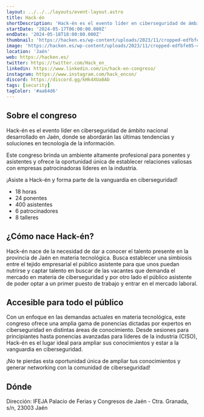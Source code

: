 ```yaml
---
layout: ../../../layouts/event-layout.astro
title: Hack-én
shortDescription: 'Hack-én es el evento líder en ciberseguridad de ámbito nacional desarrollado en Jaén, donde se abordarán las últimas tendencias y soluciones en tecnología de la información.'
startDate: '2024-05-17T06:00:00.000Z'
endDate: '2024-05-18T18:00:00.000Z'
thumbnail: 'https://hacken.es/wp-content/uploads/2023/11/cropped-edfbfe05-45cf-4a54-b023-59a5a165ba2c.JPG-1536x806.jpg'
image: 'https://hacken.es/wp-content/uploads/2023/11/cropped-edfbfe05-45cf-4a54-b023-59a5a165ba2c.JPG-1536x806.jpg'
location: 'Jaén'
web: https://hacken.es/
twitter: https://twitter.com/Hack_en_
linkedin: https://www.linkedin.com/in/hack-en-congreso/
instagram: https://www.instagram.com/hack_encon/
discord: https://discord.gg/kHk4XUa8Ab
tags: [security]
tagColor: '#aa64d6'
---
```



## Sobre el congreso

Hack-én es el evento líder en ciberseguridad de ámbito nacional desarrollado en Jaén, donde se abordarán las últimas tendencias y soluciones en tecnología de la información.

Este congreso brinda un ambiente altamente profesional para ponentes y asistentes y ofrece la oportunidad única de establecer relaciones valiosas con empresas patrocinadoras líderes en la industria.

¡Asiste a Hack-én y forma parte de la vanguardia en ciberseguridad!

- 18 horas
- 24 ponentes
- 400 asistentes
- 6 patrocinadores
- 8 talleres

## ¿Cómo nace Hack-én?

Hack-én nace de la necesidad de dar a conocer el talento presente en la provincia de Jaén en materia tecnológica.
Busca establecer una simbiosis entre el tejido empresarial el público asistente para que unos puedan nutrirse y captar talento en buscar de las vacantes que demanda el mercado en materia de ciberseguridad y por otro lado el público asistente de poder optar a un primer puesto de trabajo y entrar en el mercado laboral.

## Accesible para todo el público

Con un enfoque en las demandas actuales en materia tecnológica, este congreso ofrece una amplia gama de ponencias dictadas por expertos en ciberseguridad en distintas áreas de conocimiento. Desde sesiones para principiantes hasta ponencias avanzadas para líderes de la industria (CISO), Hack-én es el lugar ideal para ampliar sus conocimientos y estar a la vanguardia en ciberseguridad.

¡No te pierdas esta oportunidad única de ampliar tus conocimientos y generar networking con la comunidad de ciberseguridad!

## Dónde

Dirección: IFEJA Palacio de Ferias y Congresos de Jaén - Ctra. Granada, s/n, 23003 Jaén

<GoogleMap
  src="https://www.google.com/maps/embed?pb=!1m18!1m12!1m3!1d6307.156796314223!2d-3.760361022684299!3d37.77648271205912!2m3!1f0!2f0!3f0!3m2!1i1024!2i768!4f13.1!3m3!1m2!1s0xd6dd7c45b66bad9%3A0xa04ba465acbd94dd!2sIFEJA%20Palacio%20de%20Ferias%20y%20Congresos%20de%20Ja%C3%A9n!5e0!3m2!1ses!2ses!4v1714985402336!5m2!1ses!2ses"
  ariaLabel="IFEJA Palacio de Ferias y Congresos de Jaén - Ctra. Granada, s/n, 23003 Jaén"
/>
